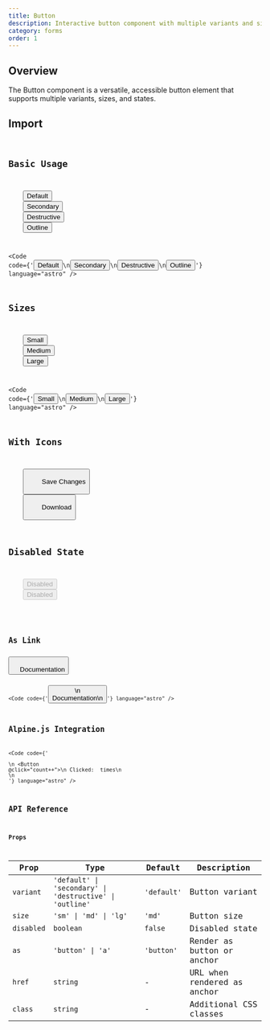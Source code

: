 ```yaml
---
title: Button
description: Interactive button component with multiple variants and sizes
category: forms
order: 1
---
```



## Overview

The Button component is a versatile, accessible button element that supports multiple variants, sizes, and states.

## Import

<Code 
    code="import { Button } from '@/components/ui/forms';" 
    language="typescript" 
/>

## Basic Usage

<div class="flex gap-4 mb-6">
    <Button variant="default">Default</Button>
    <Button variant="secondary">Secondary</Button>
    <Button variant="destructive">Destructive</Button>
    <Button variant="outline">Outline</Button>
</div>

<Code 
    code={'<Button variant="default">Default</Button>\n<Button variant="secondary">Secondary</Button>\n<Button variant="destructive">Destructive</Button>\n<Button variant="outline">Outline</Button>'}
    language="astro" 
/>

## Sizes

<div class="flex gap-4 items-center mb-6">
    <Button size="sm">Small</Button>
    <Button size="md">Medium</Button>
    <Button size="lg">Large</Button>
</div>

<Code 
    code={'<Button size="sm">Small</Button>\n<Button size="md">Medium</Button>\n<Button size="lg">Large</Button>'}
    language="astro" 
/>

## With Icons

<div class="flex gap-4 mb-6">
    <Button variant="default">
        <span>Save Changes</span>
    </Button>
    <Button variant="outline">
        <span>Download</span>
    </Button>
</div>

## Disabled State

<div class="flex gap-4 mb-6">
    <Button disabled>Disabled</Button>
    <Button variant="secondary" disabled>Disabled</Button>
</div>

<Code 
    code="<Button disabled>Disabled</Button>" 
    language="astro" 
/>

## As Link

<Button as="a" href="/docs" variant="outline">
    Documentation
</Button>

<Code 
    code={'<Button as="a" href="/docs" variant="outline">\n    Documentation\n</Button>'}
    language="astro" 
/>

## Alpine.js Integration

<Code 
    code={'<div x-data="{ count: 0 }">\n    <Button @click="count++">\n        Clicked: <span x-text="count"></span> times\n    </Button>\n</div>'}
    language="astro" 
/>

## API Reference

### Props

| Prop | Type | Default | Description |
|------|------|---------|-------------|
| `variant` | `'default' \| 'secondary' \| 'destructive' \| 'outline'` | `'default'` | Button variant |
| `size` | `'sm' \| 'md' \| 'lg'` | `'md'` | Button size |
| `disabled` | `boolean` | `false` | Disabled state |
| `as` | `'button' \| 'a'` | `'button'` | Render as button or anchor |
| `href` | `string` | - | URL when rendered as anchor |
| `class` | `string` | - | Additional CSS classes |